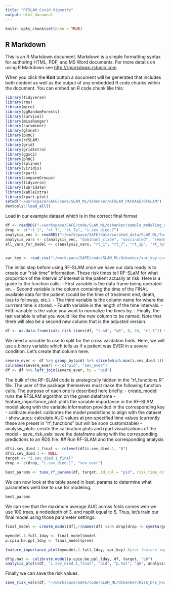 ```yaml
---
title: "RFSLAM_Covid_Vignette"
output: html_document
---
```


```r
knitr::opts_chunk$set(echo = TRUE)
```

## R Markdown

This is an R Markdown document. Markdown is a simple formatting syntax for authoring HTML, PDF, and MS Word documents. For more details on using R Markdown see <http://rmarkdown.rstudio.com>.

When you click the **Knit** button a document will be generated that includes both content as well as the output of any embedded R code chunks within the document. You can embed an R code chunk like this:

```r
library(tidyverse)
library(rms)
library(mice)
library(ggRandomForests)
library(survival)
library(missRanger)
library(survminer)
library(glmnet)
library(pROC)
library(rfSLAM)
library(grid)
library(gridExtra)
library(ggsci)
library(pROC)
library(splines)
library(viridis)
library(rpart)
library(compareGroups)
library(tidyverse)
library(lubridate)
library(kableExtra)
library(rpart.plot)
setwd("~/workspace/SAFE/code/SLAM_ML/dshenker/RFSLAM_PACKAGE/RFSLAM")
devtools::load_all()
```

Load in our example dataset which is in the correct final format

```r
df <- readRDS("~/workspace/SAFE/code/SLAM_ML/dshenker/sample_modeling_df/rf_df_1_withvariantsplusimputed.rda")
drop <- c("rt_1", "rt_7", "rt_7p", "i.sev_died.7")
analysis_vec <- readRDS("~/workspace/SAFE/data/curated_data/SLAM_ML/for_templates/analysis_vector_Sep_22.rds")
analysis_vars <- c(analysis_vec, "dominant_clade", "vaccinated", "remdesivir", "remdesivir_24", "remdesivir_since_admit", "systemic_steroid", "systemic_steroid_24", "systemic_steroid_since_admit", "tocilizumab", "tocilizumab_admit", "variant")
all_vars_for_model <- c(analysis_vars, "rt_1", "rt_7", "rt_1p", "rt_7p", "i.sev_died.1", "i.sev_died.7", "pid", "int.n")


var_key <- read_csv("~/workspace/SAFE/code/SLAM_ML/dshenker/var_key.csv") #example variable key
```

The initial step before using RF-SLAM once we have our data ready is to create our “risk time” information. These risk times tell RF-SLaM for what proportion of the interval of interest is the patient actually at risk. Here is a guide to the function calls: - First variable is the data frame being operated on. - Second variable is the column containing the time of the FINAL available data for the patient (could be the time of treatment end, death, loss to followup, etc.). - The third variable is the column name for where the currrent time is stored. - Fourth variable is the length of the time intervals. - Fifth variable is the value you want to normalize the times by. - Finally, the last variable is what you would like the new column to be named. Note that there will also be a second new column that is the adjusted version.

```r
df <- as.data.frame(calc_risk_times(df, "t.sd", "q6", 6, 24, "rt_1")) %>% select(all_vars_for_model[all_vars_for_model %in% names(.)]) %>% mutate_if(sapply(.,is.character), as.factor) 
```
We need a variable to use to split for the cross validation folds. Here, we will use a binary variable which tells us if a patient was EVER in a severe condition. Let’s create that column here.

```r
severe_ever <- df %>% group_by(pid) %>% slice(which.max(i.sev_died.1)) %>% select(pid, i.sev_died.1)
colnames(severe_ever) <- c("pid", "sev_ever")
df <- df %>% left_join(severe_ever, by = "pid")
```

The bulk of the RF-SLAM code is strategically hidden in the “rf_functions.R” file. The user of the package themselves must make the following function calls. The purpose of each one is described here briefly: - create_model: runs the RFSLAM algorithm on the given dataframe - feature_importance_plot: plots the variable importance in the RF-SLAM model along with the variable information provided in the corresponding key - calibrate.model: calibrates the model predictions to align with the dataset - show_aucs: calculate AUC values at pre-specified time values (currently these are preset in “rf_functions” but will be soon customizable) - analysis_plots: create the calibration plots and rpart visualizations of the model - save_risk_vals: save the dataframe along with the corresponding predictions to an RDS file. ## Run RF-SLAM and the corresponding analysis

```r
df$i.sev_died.1_final <- relevel(df$i.sev_died.1, "0")
df$i.sev_died.1 <- NULL
target <- "i.sev_died.1_final"
drop <- c(drop, "i.sev_died.1", "sev_ever")
 
best_params <- tune_rf_params(df, target, id_col = "pid", risk_time_col = "rt_1p", patient_count_col = "int.n", time_col = "q6", drop, ntree_trys = c(100, 200), nodedepth_trys = c("NULL", 3), nsplit_trys = c(5, 10), n.folds = 3, folds_stratifier = "sev_ever")
```

We can now look at the table saved in best_params to determine what parameters we’d like to use for modeling.
```r
best_params
```

We can see that the maximum average AUC across folds comes wen we use 100 trees, a nodedepth of 3, and nsplit equal to 5. Thus, let’s train our final model using those parameter settings.
```r
final_model <- create_model(df[,!(names(df) %in% drop[drop != sym(target)])], target, id_col = "pid", risk_time_col = "rt_1p", patient_count_col = "int.n", "q6", ntree = 100, nodedepth = 3, nsplit = 5)

mymodel.1.full_1day <- final_model$model
p.cpiu.be.ppl_1day <- final_model$preds

feature_importance_plot(mymodel.1.full_1day, var_key) #plot feature importance

df$p.hat <- calibrate.model(p.cpiu.be.ppl_1day, df, target, "q6")
analysis_plots(df, "i.sev_died.1_final", "pid", "p.hat", "q6", analysis_vars)
```

Finally we can save the risk values.
```r
save_risk_vals(df, "~/workspace/SAFE/code/SLAM_ML/dshenker/Risk_DFs_ForTrees/df_withall_generalframeworkexperiment.Rds")
```
